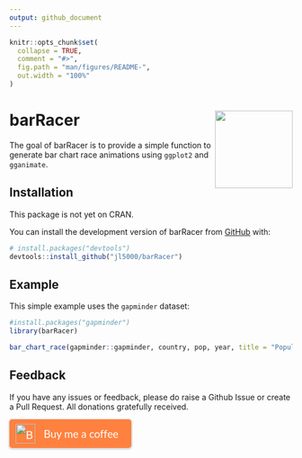 ```yaml
---
output: github_document
---
```


<!-- README.md is generated from README.Rmd. Please edit that file -->

```r
knitr::opts_chunk$set(
  collapse = TRUE,
  comment = "#>",
  fig.path = "man/figures/README-",
  out.width = "100%"
)
```

# barRacer <img src='man/figures/logo.png' align="right" height="138" />

<!-- badges: start -->
<!-- badges: end -->

The goal of barRacer is to provide a simple function to generate bar chart race animations using `ggplot2` and `gganimate`.

## Installation

This package is not yet on CRAN.

You can install the development version of barRacer from [GitHub](https://github.com/) with:

```r
# install.packages("devtools")
devtools::install_github("jl5000/barRacer")
```

## Example
  
This simple example uses the `gapminder` dataset:

```r
#install.packages("gapminder")
library(barRacer)

bar_chart_race(gapminder::gapminder, country, pop, year, title = "Population over time")
```

## Feedback

If you have any issues or feedback, please do raise a Github Issue or create a Pull Request. All donations gratefully received.

<style>.bmc-button img{width: 35px !important;margin-bottom: 1px !important;box-shadow: none !important;border: none !important;vertical-align: middle !important;}.bmc-button{padding: 7px 5px 7px 10px !important;line-height: 35px !important;height:51px !important;min-width:217px !important;text-decoration: none !important;display:inline-flex !important;color:#ffffff !important;background-color:#FF813F !important;border-radius: 5px !important;border: 1px solid transparent !important;padding: 7px 5px 7px 10px !important;font-size: 20px !important;letter-spacing:-0.08px !important;box-shadow: 0px 1px 2px rgba(190, 190, 190, 0.5) !important;-webkit-box-shadow: 0px 1px 2px 2px rgba(190, 190, 190, 0.5) !important;margin: 0 auto !important;font-family:'Lato', sans-serif !important;-webkit-box-sizing: border-box !important;box-sizing: border-box !important;-o-transition: 0.3s all linear !important;-webkit-transition: 0.3s all linear !important;-moz-transition: 0.3s all linear !important;-ms-transition: 0.3s all linear !important;transition: 0.3s all linear !important;}.bmc-button:hover, .bmc-button:active, .bmc-button:focus {-webkit-box-shadow: 0px 1px 2px 2px rgba(190, 190, 190, 0.5) !important;text-decoration: none !important;box-shadow: 0px 1px 2px 2px rgba(190, 190, 190, 0.5) !important;opacity: 0.85 !important;color:#ffffff !important;}</style><link href="https://fonts.googleapis.com/css?family=Lato&subset=latin,latin-ext" rel="stylesheet"><a class="bmc-button" target="_blank" href="https://www.buymeacoffee.com/ryBS4OP"><img src="https://cdn.buymeacoffee.com/buttons/bmc-new-btn-logo.svg" alt="Buy me a coffee"><span style="margin-left:15px;font-size:19px !important;">Buy me a coffee</span></a>